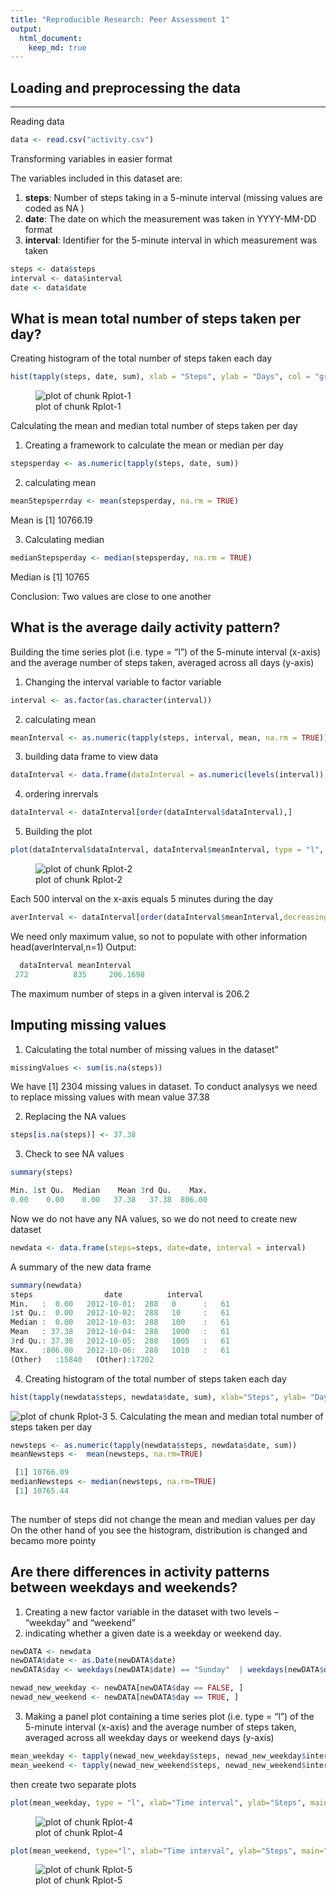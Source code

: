 ```yaml
---
title: "Reproducible Research: Peer Assessment 1"
output: 
  html_document:
    keep_md: true
---
```



## Loading and preprocessing the data

---

Reading data

```r
data <- read.csv("activity.csv")
```

Transforming variables in easier format

The variables included in this dataset are:

1. **steps**: Number of steps taking in a 5-minute interval (missing values are coded as NA ) 
2. **date**: The date on which the measurement was taken in YYYY-MM-DD format 
3. **interval**: Identifier for the 5-minute interval in which measurement was taken

```r
steps <- data$steps
interval <- data$interval
date <- data$date
```

## What is mean total number of steps taken per day?

Creating histogram of the total number of steps taken each day

```r
hist(tapply(steps, date, sum), xlab = "Steps", ylab = "Days", col = "green", breaks = 10, main = "The total number of steps taken each day")
```
![plot of chunk Rplot-1](Rplot1.png) 

Calculating the mean and median total number of steps taken per day

1. Creating a framework to calculate the mean or median per day

```r
stepsperday <- as.numeric(tapply(steps, date, sum))
```
2. calculating mean

```r
meanStepsperrday <- mean(stepsperday, na.rm = TRUE)
```
Mean is [1] 10766.19

3. Calculating median 
```r
medianStepsperday <- median(stepsperday, na.rm = TRUE)
```
Median is [1] 10765

Conclusion: Two values are close to one another 

## What is the average daily activity pattern?

Building the time series plot (i.e. type = "l") of the 5-minute interval (x-axis) and the average number of steps taken, averaged across all days (y-axis)

1. Changing the interval variable to factor variable
```r
interval <- as.factor(as.character(interval))
```
2. calculating mean
```r
meanInterval <- as.numeric(tapply(steps, interval, mean, na.rm = TRUE))
```
3. building data frame to view data 
```r
dataInterval <- data.frame(dataInterval = as.numeric(levels(interval)), meanInterval)
```
4. ordering inrervals
```r
dataInterval <- dataInterval[order(dataInterval$dataInterval),]
```
5. Building the plot
```r
plot(dataInterval$dataInterval, dataInterval$meanInterval, type = "l", col = "green", main = "Average steps per minute", xlab ="Time of Day", ylab="Mean Steps")
```
![plot of chunk Rplot-2](Rplot2.png) 

Each 500 interval on the x-axis equals 5 minutes during the day
```r
averInterval <- dataInterval[order(dataInterval$meanInterval,decreasing = TRUE),]
```
We need only maximum value, so not to populate with other information 
head(averInterval,n=1)
Output:
```r
  dataInterval meanInterval
 272          835     206.1698
```
The maximum number of steps  in a given interval is 206.2


## Imputing missing values

 1. Calculating the total number of missing values in the dataset"
```r
missingValues <- sum(is.na(steps))
```
We have [1] 2304 missing values in dataset. To conduct analysys we need to replace  missing values with mean value 37.38

2. Replacing the NA values
```r
steps[is.na(steps)] <- 37.38
```
3. Check to see NA values
```r
summary(steps)

Min. 1st Qu.  Median    Mean 3rd Qu.    Max. 
0.00    0.00    0.00   37.38   37.38  806.00 
```
Now we do not have any NA values, so we do not need  to create new dataset

```r
newdata <- data.frame(steps=steps, date=date, interval = interval)
```
A summary of the new data frame
```r
summary(newdata)
steps                date          interval    
Min.   :  0.00   2012-10-01:  288   0      :   61  
1st Qu.:  0.00   2012-10-02:  288   10     :   61  
Median :  0.00   2012-10-03:  288   100    :   61  
Mean   : 37.38   2012-10-04:  288   1000   :   61  
3rd Qu.: 37.38   2012-10-05:  288   1005   :   61  
Max.   :806.00   2012-10-06:  288   1010   :   61  
(Other)   :15840   (Other):17202  
```
4. Creating histogram of the total number of steps taken each day
```r
hist(tapply(newdata$steps, newdata$date, sum), xlab="Steps", ylab= "Days", col = "green", breaks=10, main="Steps taken on a Daily basis")
```
![plot of chunk Rplot-3](Rplot3.png) 
5. Calculating the mean and median total number of steps taken per day

```r
newsteps <- as.numeric(tapply(newdata$steps, newdata$date, sum))
meanNewsteps <-  mean(newsteps, na.rm=TRUE) 

 [1] 10766.09
medianNewsteps <- median(newsteps, na.rm=TRUE)
 [1] 10765.44
 
 ```
 The number of steps did not change the mean and median values per day
 On the other hand of you see the histogram, distribution is changed and becamo more pointy


## Are there differences in activity patterns between weekdays and weekends?
1. Creating a new factor variable in the dataset with two levels -- "weekday" and "weekend" 
2. indicating whether a given date is a weekday or weekend day.
```r
newDATA <- newdata
newDATA$date <- as.Date(newDATA$date)
newDATA$day <- weekdays(newDATA$date) == "Sunday"  | weekdays(newDATA$date) == "Saturday"

newad_new_weekday <- newDATA[newDATA$day == FALSE, ]
newad_new_weekend <- newDATA[newDATA$day == TRUE, ]
```

3. Making a panel plot containing a time series plot (i.e. type = "l") of the 5-minute interval (x-axis) and the average number of steps taken, averaged across all weekday days or weekend days (y-axis)
```r
mean_weekday <- tapply(newad_new_weekday$steps, newad_new_weekday$interval, mean)
mean_weekend <- tapply(newad_new_weekend$steps, newad_new_weekend$interval, mean)
```
then create two separate plots
```r
plot(mean_weekday, type = "l", xlab="Time interval", ylab="Steps", main="Weekday activity", col="darkblue")
```
![plot of chunk Rplot-4](Rplot4.png) 

```r
plot(mean_weekend, type="l", xlab="Time interval", ylab="Steps", main="Weekend activity", col="red")
```
![plot of chunk Rplot-5](Rplot5.png) 
